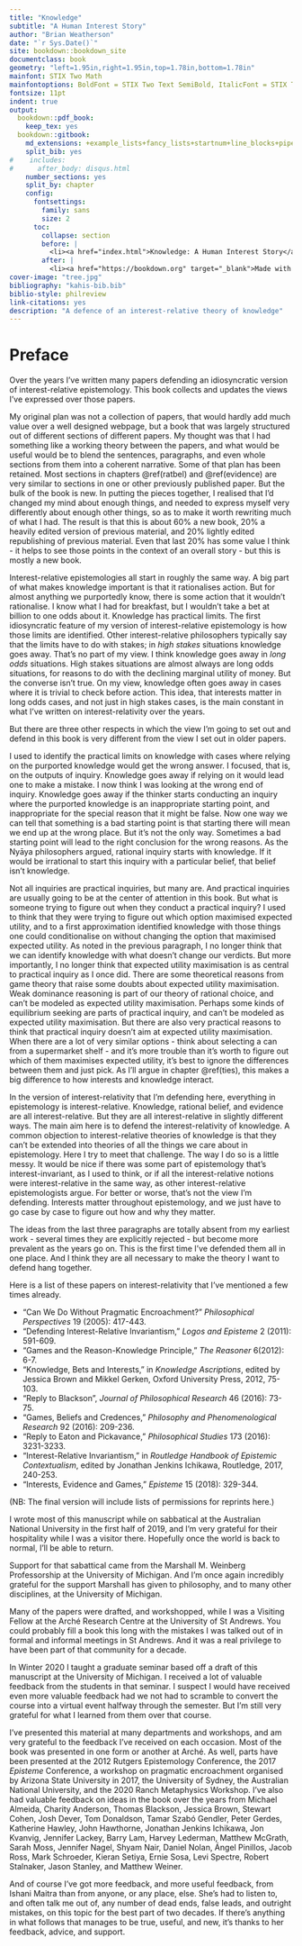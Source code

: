 ```yaml
--- 
title: "Knowledge"
subtitle: "A Human Interest Story"
author: "Brian Weatherson"
date: "`r Sys.Date()`"
site: bookdown::bookdown_site
documentclass: book
geometry: "left=1.95in,right=1.95in,top=1.78in,bottom=1.78in"
mainfont: STIX Two Math
mainfontoptions: BoldFont = STIX Two Text SemiBold, ItalicFont = STIX Two Text Italic, Scale = MatchLowercase
fontsize: 11pt
indent: true
output: 
  bookdown::pdf_book:
    keep_tex: yes
  bookdown::gitbook:
    md_extensions: +example_lists+fancy_lists+startnum+line_blocks+pipe_tables
    split_bib: yes
#    includes:
#      after_body: disqus.html
    number_sections: yes
    split_by: chapter
    config:
      fontsettings:
        family: sans
        size: 2
      toc:
        collapse: section
        before: |
          <li><a href="index.html">Knowledge: A Human Interest Story</a></li>
        after: |
          <li><a href="https://bookdown.org" target="_blank">Made with bookdown</a></li>
cover-image: "tree.jpg"
bibliography: "kahis-bib.bib"
biblio-style: philreview
link-citations: yes
description: "A defence of an interest-relative theory of knowledge"
---
```


# Preface {-#Preface}

```{=latex}
\fancyhf{}
\fancyhead[C]{\textit {Preface}}
\fancyhead[R]{\thepage}
```

Over the years I've written many papers defending an idiosyncratic version of interest-relative epistemology. This book collects and updates the views I've expressed over those papers.

My original plan was not a collection of papers, that would hardly add much value over a well designed webpage, but a book that was largely structured out of different sections of different papers. My thought was that I had something like a working theory between the papers, and what would be useful would be to blend the sentences, paragraphs, and even whole sections from them into a coherent narrative. Some of that plan has been retained. Most sections in chapters \@ref(ratbel) and \@ref(evidence) are very similar to sections in one or other previously published paper. But the bulk of the book is new. In putting the pieces together, I realised that I'd changed my mind about enough things, and needed to express myself very differently about enough other things, so as to make it worth rewriting much of what I had. The result is that this is about 60% a new book, 20% a heavily edited version of previous material, and 20% lightly edited republishing of previous material. Even that last 20% has some value I think - it helps to see those points in the context of an overall story - but this is mostly a new book.

Interest-relative epistemologies all start in roughly the same way. A big part of what makes knowledge important is that it rationalises action. But for almost anything we purportedly know, there is some action that it wouldn't rationalise. I know what I had for breakfast, but I wouldn't take a bet at billion to one odds about it. Knowledge has practical limits. The first idiosyncratic feature of my version of interest-relative epistemology is how those limits are identified. Other interest-relative philosophers typically say that the limits have to do with stakes; in _high stakes_ situations knowledge goes away. That's no part of my view. I think knowledge goes away in _long odds_ situations. High stakes situations are almost always are long odds situations, for reasons to do with the declining marginal utility of money. But the converse isn't true. On my view, knowledge often goes away in cases where it is trivial to check before action. This idea, that interests matter in long odds cases, and not just in high stakes cases, is the main constant in what I've written on interest-relativity over the years. 

But there are three other respects in which the view I'm going to set out and defend in this book is very different from the view I set out in older papers.

I used to identify the practical limits on knowledge with cases where relying on the purported knowledge would get the wrong answer. I focused, that is, on the outputs of inquiry. Knowledge goes away if relying on it would lead one to make a mistake. I now think I was looking at the wrong end of inquiry. Knowledge goes away if the thinker starts conducting an inquiry where the purported knowledge is an inappropriate starting point, and inappropriate for the special reason that it might be false. Now one way we can tell that something is a bad starting point is that starting there will mean we end up at the wrong place. But it's not the only way. Sometimes a bad starting point will lead to the right conclusion for the wrong reasons. As the Nyāya philosophers argued, rational inquiry starts with knowledge. If it would be irrational to start this inquiry with a particular belief, that belief isn't knowledge.

Not all inquiries are practical inquiries, but many are. And practical inquiries are usually going to be at the center of attention in this book. But what is someone trying to figure out when they conduct a practical inquiry? I used to think that they were trying to figure out which option maximised expected utility, and to a first approximation identified knowledge with those things one could conditionalise on without changing the option that maximised expected utility. As noted in the previous paragraph, I no longer think that we can identify knowledge with what doesn't change our verdicts. But more importantly, I no longer think that expected utility maximisation is as central to practical inquiry as I once did. There are some theoretical reasons from game theory that raise some doubts about expected utility maximisation. Weak dominance reasoning is part of our theory of rational choice, and can't be modeled as expected utility maximisation. Perhaps some kinds of equilibrium seeking are parts of practical inquiry, and can't be modeled as expected utility maximisation. But there are also very practical reasons to think that practical inquiry doesn't aim at expected utility maximisation. When there are a lot of very similar options - think about selecting a can from a supermarket shelf - and it's more trouble than it's worth to figure out which of them maximises expected utility, it's best to ignore the differences between them and just pick. As I'll argue in chapter \@ref(ties), this makes a big difference to how interests and knowledge interact.

In the version of interest-relativity that I'm defending here, everything in epistemology is interest-relative. Knowledge, rational belief, and evidence are all interest-relative. But they are all interest-relative in slightly different ways. The main aim here is to defend the interest-relativity of knowledge. A common objection to interest-relative theories of knowledge is that they can't be extended into theories of all the things we care about in epistemology. Here I try to meet that challenge. The way I do so is a little messy. It would be nice if there was some part of epistemology that's interest-invariant, as I used to think, or if all the interest-relative notions were interest-relative in the same way, as other interest-relative epistemologists argue. For better or worse, that's not the view I'm defending. Interests matter throughout epistemology, and we just have to go case by case to figure out how and why they matter.

The ideas from the last three paragraphs are totally absent from my earliest work - several times they are explicitly rejected - but become more prevalent as the years go on. This is the first time I've defended them all in one place. And I think they are all necessary to make the theory I want to defend hang together.

Here is a list of these papers on interest-relativity that I've mentioned a few times already.

- "Can We Do Without Pragmatic Encroachment?" _Philosophical Perspectives_ 19 (2005): 417-443.
- "Defending Interest-Relative Invariantism," _Logos and Episteme_ 2 (2011): 591-609.
- "Games and the Reason-Knowledge Principle," _The Reasoner_ 6(2012): 6-7.
- "Knowledge, Bets and Interests," in _Knowledge Ascriptions_, edited by Jessica Brown and Mikkel Gerken, Oxford University Press, 2012, 75-103.
- "Reply to Blackson", _Journal of Philosophical Research_ 46 (2016): 73-75.
- "Games, Beliefs and Credences," _Philosophy and Phenomenological Research_ 92 (2016): 209-236.
- "Reply to Eaton and Pickavance," _Philosophical Studies_ 173 (2016): 3231-3233.
- "Interest-Relative Invariantism," in _Routledge Handbook of Epistemic Contextualism_, edited by Jonathan Jenkins Ichikawa, Routledge, 2017, 240-253.
- "Interests, Evidence and Games," _Episteme_ 15 (2018): 329-344.

(NB: The final version will include lists of permissions for reprints here.)

I wrote most of this manuscript while on sabbatical at the Australian National University in the first half of 2019, and I'm very grateful for their hospitality while I was a visitor there. Hopefully once the world is back to normal, I'll be able to return. 

Support for that sabattical came from the Marshall M. Weinberg Professorship at the University of Michigan. And I'm once again incredibly grateful for the support Marshall has given to philosophy, and to many other disciplines, at the University of Michigan. 

Many of the papers were drafted, and workshopped, while I was a Visiting Fellow at the Arché Research Centre at the University of St Andrews. You could probably fill a book this long with the mistakes I was talked out of in formal and informal meetings in St Andrews. And it was a real privilege to have been part of that community for a decade.

In Winter 2020 I taught a graduate seminar based off a draft of this manuscript at the University of Michigan. I received a lot of valuable feedback from the students in that seminar. I suspect I would have received even more valuable feedback had we not had to scramble to convert the course into a virtual event halfway through the semester. But I'm still very grateful for what I learned from them over that course.

I've presented this material at many departments and workshops, and am very grateful to the feedback I've received on each occasion. Most of the book was presented in one form or another at Arché. As well, parts have been presented at the 2012 Rutgers Epistemology Conference, the 2017 _Episteme_ Conference, a workshop on pragmatic encroachment organised by Arizona State University in 2017, the University of Sydney, the Australian National University, and the 2020 Ranch Metaphysics Workshop. I've also had valuable feedback on ideas in the book over the years from Michael Almeida, Charity Anderson,  Thomas Blackson, Jessica Brown, Stewart Cohen, Josh Dever, Tom Donaldson, Tamar Szabó Gendler, Peter Gerdes, Katherine Hawley, John Hawthorne, Jonathan Jenkins Ichikawa, Jon Kvanvig, Jennifer Lackey, Barry Lam, Harvey Lederman, Matthew McGrath, Sarah Moss, Jennifer Nagel, Shyam Nair, Daniel Nolan, Ángel Pinillos, Jacob Ross, Mark Schroeder, Kieran Setiya, Ernie Sosa, Levi Spectre, Robert Stalnaker, Jason Stanley, and Matthew Weiner.

And of course I've got more feedback, and more useful feedback, from Ishani Maitra than from anyone, or any place, else. She's had to listen to, and often talk me out of, any number of dead ends, false leads, and outright mistakes, on this topic for the best part of two decades. If there's anything in what follows that manages to be true, useful, and new, it's thanks to her feedback, advice, and support.